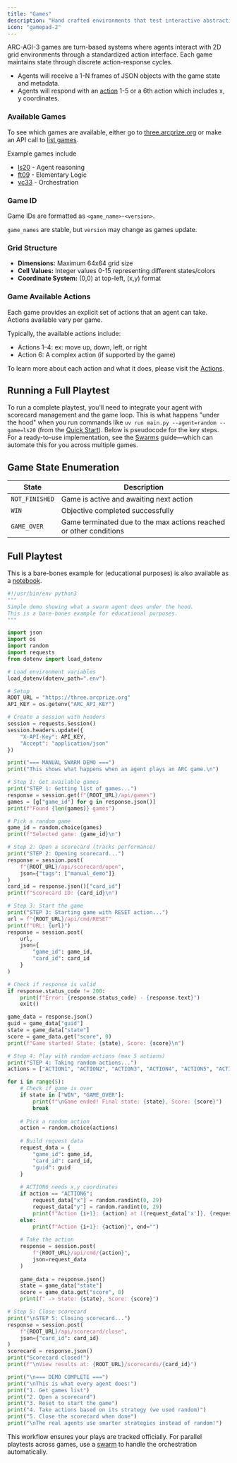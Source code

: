 ```yaml
---
title: "Games"
description: "Hand crafted environments that test interactive abstraction and reasoning"
icon: "gamepad-2"
---
```


ARC-AGI-3 games are turn-based systems where agents interact with 2D grid environments through a standardized action interface. Each game maintains state through discrete action-response cycles.

- Agents will receive a 1-N frames of JSON objects with the game state and metadata.
- Agents will respond with an [action](/actions) 1-5 or a 6th action which includes x, y coordinates.

### Available Games

To see which games are available, either go to [three.arcprize.org](https://three.arcprize.org) or make an API call to [list games](/api-reference/games/list-available-games).

Example games include
- [ls20](https://three.arcprize.org/games/ls20) - Agent reasoning
- [ft09](https://three.arcprize.org/games/ft09) - Elementary Logic
- [vc33](https://three.arcprize.org/games/vc33) - Orchestration

### Game ID

Game IDs are formatted as `<game_name>`-`<version>`.

`game_names` are stable, but `version` may change as games update.

### Grid Structure
- **Dimensions:** Maximum 64x64 grid size
- **Cell Values:** Integer values 0-15 representing different states/colors
- **Coordinate System:** (0,0) at top-left, (x,y) format

### Game Available Actions
Each game provides an explicit set of actions that an agent can take. Actions available vary per game.

Typically, the available actions include:
* Actions 1–4: ex: move up, down, left, or right
* Action 6: A complex action (if supported by the game)

To learn more about each action and what it does, please visit the [Actions](/actions).

## Running a Full Playtest

To run a complete playtest, you'll need to integrate your agent with scorecard management and the game loop. This is what happens "under the hood" when you run commands like `uv run main.py --agent=random --game=ls20` (from the [Quick Start](./quick-start.md)). Below is pseudocode for the key steps. For a ready-to-use implementation, see the [Swarms](./swarms.md) guide—which can automate this for you across multiple games.

## Game State Enumeration

| State | Description |
|-------|-------------|
| `NOT_FINISHED` | Game is active and awaiting next action |
| `WIN` | Objective completed successfully |
| `GAME_OVER` | Game terminated due to the max actions reached or other conditions |

## Full Playtest

This is a bare-bones example for (educational purposes) is also available as a [notebook](https://colab.research.google.com/drive/1Bt4PU6Xl_avLPV70hNAyReXaRqFDhifJ?usp=sharing).

```python
#!/usr/bin/env python3
"""
Simple demo showing what a swarm agent does under the hood.
This is a bare-bones example for educational purposes.
"""

import json
import os
import random
import requests
from dotenv import load_dotenv

# Load environment variables
load_dotenv(dotenv_path=".env")

# Setup
ROOT_URL = "https://three.arcprize.org"
API_KEY = os.getenv("ARC_API_KEY")

# Create a session with headers
session = requests.Session()
session.headers.update({
    "X-API-Key": API_KEY,
    "Accept": "application/json"
})

print("=== MANUAL SWARM DEMO ===")
print("This shows what happens when an agent plays an ARC game.\n")

# Step 1: Get available games
print("STEP 1: Getting list of games...")
response = session.get(f"{ROOT_URL}/api/games")
games = [g["game_id"] for g in response.json()]
print(f"Found {len(games)} games")

# Pick a random game
game_id = random.choice(games)
print(f"Selected game: {game_id}\n")

# Step 2: Open a scorecard (tracks performance)
print("STEP 2: Opening scorecard...")
response = session.post(
    f"{ROOT_URL}/api/scorecard/open",
    json={"tags": ["manual_demo"]}
)
card_id = response.json()["card_id"]
print(f"Scorecard ID: {card_id}\n")

# Step 3: Start the game
print("STEP 3: Starting game with RESET action...")
url = f"{ROOT_URL}/api/cmd/RESET"
print(f"URL: {url}")
response = session.post(
    url,
    json={
        "game_id": game_id,
        "card_id": card_id
    }
)

# Check if response is valid
if response.status_code != 200:
    print(f"Error: {response.status_code} - {response.text}")
    exit()

game_data = response.json()
guid = game_data["guid"]
state = game_data["state"]
score = game_data.get("score", 0)
print(f"Game started! State: {state}, Score: {score}\n")

# Step 4: Play with random actions (max 5 actions)
print("STEP 4: Taking random actions...")
actions = ["ACTION1", "ACTION2", "ACTION3", "ACTION4", "ACTION5", "ACTION6", "ACTION7"]

for i in range(5):
    # Check if game is over
    if state in ["WIN", "GAME_OVER"]:
        print(f"\nGame ended! Final state: {state}, Score: {score}")
        break
    
    # Pick a random action
    action = random.choice(actions)
    
    # Build request data
    request_data = {
        "game_id": game_id,
        "card_id": card_id,
        "guid": guid
    }
    
    # ACTION6 needs x,y coordinates
    if action == "ACTION6":
        request_data["x"] = random.randint(0, 29)
        request_data["y"] = random.randint(0, 29)
        print(f"Action {i+1}: {action} at ({request_data['x']}, {request_data['y']})", end="")
    else:
        print(f"Action {i+1}: {action}", end="")
    
    # Take the action
    response = session.post(
        f"{ROOT_URL}/api/cmd/{action}",
        json=request_data
    )
    
    game_data = response.json()
    state = game_data["state"]
    score = game_data.get("score", 0)
    print(f" -> State: {state}, Score: {score}")

# Step 5: Close scorecard
print("\nSTEP 5: Closing scorecard...")
response = session.post(
    f"{ROOT_URL}/api/scorecard/close",
    json={"card_id": card_id}
)
scorecard = response.json()
print("Scorecard closed!")
print(f"\nView results at: {ROOT_URL}/scorecards/{card_id}")

print("\n=== DEMO COMPLETE ===")
print("\nThis is what every agent does:")
print("1. Get games list")
print("2. Open a scorecard")
print("3. Reset to start the game")
print("4. Take actions based on its strategy (we used random)")
print("5. Close the scorecard when done")
print("\nThe real agents use smarter strategies instead of random!")
```

This workflow ensures your plays are tracked officially. For parallel playtests across games, use a [swarm](./swarms.md) to handle the orchestration automatically.